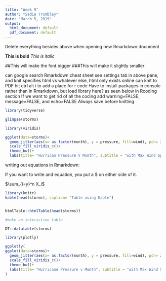 ```yaml
---
title: "Week 9"
author: "Sadie Trombley"
date: "March 5, 2019"
output:
  html_document: default
  pdf_document: default
---
```



Delete everything besides above when opening new Rmarkdown document 

**This is bold** *This is italic*

##This will make the font bigger
###This will make it slightly smaller 

can google search Rmarkdown cheat sheet
see settings tab in above pane, and knit specifies html vs whatever else, html only exists online
can knit to PDF 
hit ctrl alt i to add a place for r code 
Have to install packages in console rather than in Rmarkdown, but load library here? as seen below in Rcoding section
If we want to get rid of all the coding add warning=FALSE, message=FALSE, and echo=FALSE
Always save before knitting 
```r
library(tidyverse)

glimpse(storms)

library(viridis)

ggplot(data=storms)+
  geom_jitter(aes(x= as.factor(month), y = pressure, fill=wind), pch= 21, alpha=.05)+
  scale_fill_viridis_c()+
  theme_bw()+
  labs(title= "Hurrican Pressure V Month", subtitle = "with Max Wind Speed", X = "Month")


```

writing out equations in Rmarkdown:

If you want to write and equation, you put a $ on either side of it.

$\sum_{i=y}^n X_i$

```r
library(knitr)
kable(head(storms), caption= "Table using Kable")


htmlTable::htmlTable(head(storms))

#make an interactive table

DT::datatable(storms)

```

```r
library(plotly)

ggplotly(
ggplot(data=storms)+
  geom_jitter(aes(x= as.factor(month), y = pressure, fill=wind), pch= 21, alpha= .05)+
  scale_fill_viridis_c()+
  theme_bw()+
  labs(title= "Hurricane Pressure v Month", subtitle = "with Max Wind Speed", x = "Month")
)



```




























